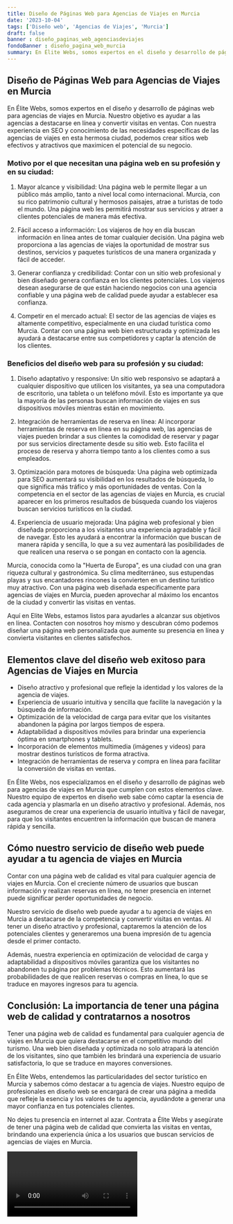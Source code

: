 ```yaml
---
title: Diseño de Páginas Web para Agencias de Viajes en Murcia
date: '2023-10-04'
tags: ['Diseño web', 'Agencias de Viajes', 'Murcia']
draft: false
banner : diseño_paginas_web_agenciasdeviajes
fondoBanner : diseño_pagina_web_murcia
summary: En Élite Webs, somos expertos en el diseño y desarrollo de páginas web para agencias de viajes en Murcia. Nuestro objetivo es ayudar a las agencias a destacarse en línea y convertir visitas en ventas. Con nuestra experiencia en SEO y conocimiento de las necesidades específicas de las agencias de viajes en esta hermosa ciudad, podemos crear sitios web efectivos y atractivos que maximicen el potencial de su negocio.
---
```


## Diseño de Páginas Web para Agencias de Viajes en Murcia

En Élite Webs, somos expertos en el diseño y desarrollo de páginas web para agencias de viajes en Murcia. Nuestro objetivo es ayudar a las agencias a destacarse en línea y convertir visitas en ventas. Con nuestra experiencia en SEO y conocimiento de las necesidades específicas de las agencias de viajes en esta hermosa ciudad, podemos crear sitios web efectivos y atractivos que maximicen el potencial de su negocio.

### Motivo por el que necesitan una página web en su profesión y en su ciudad:

1. Mayor alcance y visibilidad: Una página web le permite llegar a un público más amplio, tanto a nivel local como internacional. Murcia, con su rico patrimonio cultural y hermosos paisajes, atrae a turistas de todo el mundo. Una página web les permitirá mostrar sus servicios y atraer a clientes potenciales de manera más efectiva.

2. Fácil acceso a información: Los viajeros de hoy en día buscan información en línea antes de tomar cualquier decisión. Una página web proporciona a las agencias de viajes la oportunidad de mostrar sus destinos, servicios y paquetes turísticos de una manera organizada y fácil de acceder.

3. Generar confianza y credibilidad: Contar con un sitio web profesional y bien diseñado genera confianza en los clientes potenciales. Los viajeros desean asegurarse de que están haciendo negocios con una agencia confiable y una página web de calidad puede ayudar a establecer esa confianza.

4. Competir en el mercado actual: El sector de las agencias de viajes es altamente competitivo, especialmente en una ciudad turística como Murcia. Contar con una página web bien estructurada y optimizada les ayudará a destacarse entre sus competidores y captar la atención de los clientes.

### Beneficios del diseño web para su profesión y su ciudad:

1. Diseño adaptativo y responsive: Un sitio web responsivo se adaptará a cualquier dispositivo que utilicen los visitantes, ya sea una computadora de escritorio, una tableta o un teléfono móvil. Esto es importante ya que la mayoría de las personas buscan información de viajes en sus dispositivos móviles mientras están en movimiento.

2. Integración de herramientas de reserva en línea: Al incorporar herramientas de reserva en línea en su página web, las agencias de viajes pueden brindar a sus clientes la comodidad de reservar y pagar por sus servicios directamente desde su sitio web. Esto facilita el proceso de reserva y ahorra tiempo tanto a los clientes como a sus empleados.

3. Optimización para motores de búsqueda: Una página web optimizada para SEO aumentará su visibilidad en los resultados de búsqueda, lo que significa más tráfico y más oportunidades de ventas. Con la competencia en el sector de las agencias de viajes en Murcia, es crucial aparecer en los primeros resultados de búsqueda cuando los viajeros buscan servicios turísticos en la ciudad.

4. Experiencia de usuario mejorada: Una página web profesional y bien diseñada proporciona a los visitantes una experiencia agradable y fácil de navegar. Esto les ayudará a encontrar la información que buscan de manera rápida y sencilla, lo que a su vez aumentará las posibilidades de que realicen una reserva o se pongan en contacto con la agencia.

Murcia, conocida como la "Huerta de Europa", es una ciudad con una gran riqueza cultural y gastronómica. Su clima mediterráneo, sus estupendas playas y sus encantadores rincones la convierten en un destino turístico muy atractivo. Con una página web diseñada específicamente para agencias de viajes en Murcia, pueden aprovechar al máximo los encantos de la ciudad y convertir las visitas en ventas.

‍‍Aquí en Elite Webs, estamos listos para ayudarles a alcanzar sus objetivos en línea. Contacten con nosotros hoy mismo y descubran cómo podemos diseñar una página web personalizada que aumente su presencia en línea y convierta visitantes en clientes satisfechos.

<GifSeo />

<Cta />

## Elementos clave del diseño web exitoso para Agencias de Viajes en Murcia

- Diseño atractivo y profesional que refleje la identidad y los valores de la agencia de viajes.
- Experiencia de usuario intuitiva y sencilla que facilite la navegación y la búsqueda de información.
- Optimización de la velocidad de carga para evitar que los visitantes abandonen la página por largos tiempos de espera.
- Adaptabilidad a dispositivos móviles para brindar una experiencia óptima en smartphones y tablets.
- Incorporación de elementos multimedia (imágenes y videos) para mostrar destinos turísticos de forma atractiva.
- Integración de herramientas de reserva y compra en línea para facilitar la conversión de visitas en ventas.

En Élite Webs, nos especializamos en el diseño y desarrollo de páginas web para agencias de viajes en Murcia que cumplen con estos elementos clave. Nuestro equipo de expertos en diseño web sabe cómo captar la esencia de cada agencia y plasmarla en un diseño atractivo y profesional. Además, nos aseguramos de crear una experiencia de usuario intuitiva y fácil de navegar, para que los visitantes encuentren la información que buscan de manera rápida y sencilla.

## Cómo nuestro servicio de diseño web puede ayudar a tu agencia de viajes en Murcia

Contar con una página web de calidad es vital para cualquier agencia de viajes en Murcia. Con el creciente número de usuarios que buscan información y realizan reservas en línea, no tener presencia en internet puede significar perder oportunidades de negocio.

Nuestro servicio de diseño web puede ayudar a tu agencia de viajes en Murcia a destacarse de la competencia y convertir visitas en ventas. Al tener un diseño atractivo y profesional, captaremos la atención de los potenciales clientes y generaremos una buena impresión de tu agencia desde el primer contacto.

Además, nuestra experiencia en optimización de velocidad de carga y adaptabilidad a dispositivos móviles garantiza que los visitantes no abandonen tu página por problemas técnicos. Esto aumentará las probabilidades de que realicen reservas o compras en línea, lo que se traduce en mayores ingresos para tu agencia.

## Conclusión: La importancia de tener una página web de calidad y contratarnos a nosotros

Tener una página web de calidad es fundamental para cualquier agencia de viajes en Murcia que quiera destacarse en el competitivo mundo del turismo. Una web bien diseñada y optimizada no solo atrapará la atención de los visitantes, sino que también les brindará una experiencia de usuario satisfactoria, lo que se traduce en mayores conversiones.

En Élite Webs, entendemos las particularidades del sector turístico en Murcia y sabemos cómo destacar a tu agencia de viajes. Nuestro equipo de profesionales en diseño web se encargará de crear una página a medida que refleje la esencia y los valores de tu agencia, ayudándote a generar una mayor confianza en tus potenciales clientes.

No dejes tu presencia en internet al azar. Contrata a Élite Webs y asegúrate de tener una página web de calidad que convierta las visitas en ventas, brindando una experiencia única a los usuarios que buscan servicios de agencias de viajes en Murcia.

<Video />

<CtaBot job='Agencias de Viajes' city='Murcia'/>

<Gmaps query='Murcia+españa+maps' />